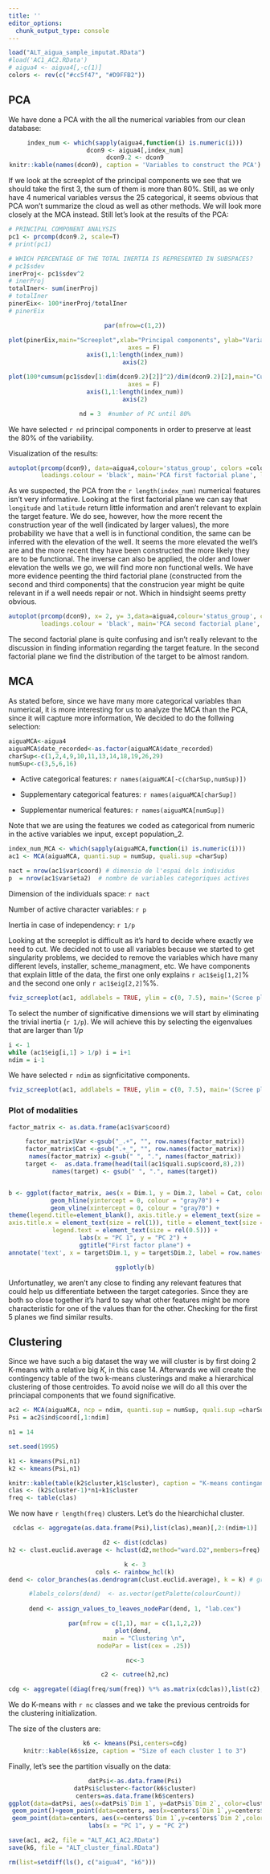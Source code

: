 ---
title: ''
editor_options: 
  chunk_output_type: console
---

```{r echo=FALSE}
load("ALT_aigua_sample_imputat.RData")
#load('AC1_AC2.RData')
# aigua4 <- aigua4[,-c(1)]
colors <- rev(c("#cc5f47", "#D9FFB2"))
```


## PCA

We have done a PCA with the all the numerical variables from our clean database:

<center>

```{r echo=FALSE}
index_num <- which(sapply(aigua4,function(i) is.numeric(i)))
dcon9 <- aigua4[,index_num]
dcon9.2 <- dcon9
knitr::kable(names(dcon9), caption = 'Variables to construct the PCA')
```

</center>

If we look at the screeplot of the principal components we see that we should take the first 3, the sum of them is more than 80%. Still, as we only have 4 numerical variables versus the 25 categorical, it seems obvious that PCA won't summarize the cloud as well as other methods. We will look more closely at the MCA instead. Still let's look at the results of the PCA:

```{r echo=FALSE}
# PRINCIPAL COMPONENT ANALYSIS
pc1 <- prcomp(dcon9.2, scale=T) 
# print(pc1)
```

```{r echo=FALSE, include=FALSE}
# WHICH PERCENTAGE OF THE TOTAL INERTIA IS REPRESENTED IN SUBSPACES?
# pc1$sdev
inerProj<- pc1$sdev^2 
# inerProj
totalIner<- sum(inerProj)
# totalIner
pinerEix<- 100*inerProj/totalIner
# pinerEix
```

<center>
```{r echo=FALSE, fig.cap = 'PCA scree plot'}
par(mfrow=c(1,2))

plot(pinerEix,main="Screeplot",xlab="Principal components", ylab="Variability [%]", col="royalblue",type='b',
     axes = F)
axis(1,1:length(index_num))
axis(2)

plot(100*cumsum(pc1$sdev[1:dim(dcon9.2)[2]]^2)/dim(dcon9.2)[2],main="Cummulated screeplot",xlab="Principal components", ylab="Variability [%]", col="royalblue",type='b',
     axes = F)
axis(1,1:length(index_num))
axis(2)

nd = 3  #number of PC until 80%
```

</center>

We have selected `r nd` principal components in order to preserve at least the 80% of the variability.

Visualization of the results:

<center>

  
```{r, fig.cap="First factorial plane"}
autoplot(prcomp(dcon9), data=aigua4,colour='status_group', colors =colors, loadings=T,loadings.label = TRUE,
         loadings.colour = 'black', main='PCA first factorial plane', loadings.label.size = 4, loadings.label.colour = "blue") +   scale_colour_manual(values=colors) + theme_bw()
```

</center>


As we suspected, the PCA from the `r length(index_num)` numerical features isn't very informative. Looking at the first factorial plane we can say that `longitude` and `latitude` return little information and aren't relevant to explain the target feature. We do see, however, how the more recent the construction year of the well (indicated by larger values), the more probability we have that a well is in functional condition, the same can be inferred with the elevation of the well. It seems the more elevated the well's are and the more recent they have been constructed the more likely they are to be functional. The inverse can also be applied, the older and lower elevation the wells we go, we will find more non functional wells. We have more evidence peenting the third factorial plane (constructed from the second and third components) that the construcion year might be quite relevant in if a well needs repair or not. Which in hindsight seems pretty obvious.

<center>


```{r, fig.cap="Third factorial plane"}
autoplot(prcomp(dcon9), x= 2, y= 3,data=aigua4,colour='status_group', colors =colors, loadings=T,loadings.label = TRUE,
         loadings.colour = 'black', main='PCA second factorial plane', loadings.label.size = 4, loadings.label.colour = "blue") +   scale_colour_manual(values=colors) + theme_bw()
```

</center>


The second factorial plane is quite confusing and isn't really relevant to the discussion in finding information regarding the target feature. In the second factorial plane we find the distribution of the target to be almost random.

## MCA

As stated before, since we have many more categorical variables than numerical, it is more interesting for us to analyze the MCA than the PCA, since it will capture more information, We decided to do the follwing selection:

```{r echo=FALSE}
aiguaMCA<-aigua4
aiguaMCA$date_recorded<-as.factor(aiguaMCA$date_recorded)
charSup<-c(1,2,4,9,10,11,13,14,18,19,26,29)
numSup<-c(3,5,6,16)
```


- Active categorical features: `r names(aiguaMCA[-c(charSup,numSup)])`

- Supplementary categorical features: `r names(aiguaMCA[charSup])`

- Supplementar numerical features: `r names(aiguaMCA[numSup])`

Note that we are using the features we coded as categorical from numeric in the active variables we input, except population_2.

```{r echo=FALSE, include = F}
index_num_MCA <- which(sapply(aiguaMCA,function(i) is.numeric(i)))
ac1 <- MCA(aiguaMCA, quanti.sup = numSup, quali.sup =charSup)

nact = nrow(ac1$var$coord) # dimensio de l'espai dels individus
p  = nrow(ac1$var$eta2)  # nombre de variables categoriques actives
```

Dimension of the individuals space: `r nact`

Number of active character variables: `r p`

Inertia in case of independency: `r 1/p`

Looking at the screeplot is difficult as it's hard to decide where exactly we need to cut. We decided not to use all variables because we started to get singularity problems, we decided to remove the variables which have many different levels, installer, scheme_managment, etc. We have components that explain little of the data, the first one only explains `r ac1$eig[1,2]`% and the second one only `r ac1$eig[2,2]`%%.

<center>
```{r echo=FALSE, fig.cap = "MCA scree plot"}
fviz_screeplot(ac1, addlabels = TRUE, ylim = c(0, 7.5), main='(Scree plot) Eigenvalues',ncp=nact)
```
</center>


To select the number of significative dimensions we will start by eliminating the trivial inertia (`r 1/p`). We will achieve this by selecting the eigenvalues that are larger than $1/p$


```{r echo=FALSE}
i <- 1
while (ac1$eig[i,1] > 1/p) i = i+1
ndim = i-1
```

We have selected `r ndim` as signficitative components.

<center>
```{r echo=FALSE, fig.cap = "MCA scree plot with significant dimensions"}
fviz_screeplot(ac1, addlabels = TRUE, ylim = c(0, 7.5), main='(Scree plot) Eigenvalues',ncp=ndim)
```
</center>

### Plot of modalities

```{r}
factor_matrix <- as.data.frame(ac1$var$coord)
```

<center>

```{r, fig.cap = "First factor plane MCA", fig.width= 8, fig.height= 8}
factor_matrix$Var <-gsub("_.+", "", row.names(factor_matrix))
factor_matrix$Cat <-gsub(".+_", "", row.names(factor_matrix))
names(factor_matrix) <-gsub(" ", ".", names(factor_matrix))
target <-  as.data.frame(head(tail(ac1$quali.sup$coord,8),2))
names(target) <- gsub(" ", ".", names(target))


b <- ggplot(factor_matrix, aes(x = Dim.1, y = Dim.2, label = Cat, color = Var)) + geom_text(size = 3) + theme_bw() +
geom_hline(yintercept = 0, colour = "gray70") +
geom_vline(xintercept = 0, colour = "gray70") +
theme(legend.title=element_blank(), axis.title.y = element_text(size = rel(1.2)), 
axis.title.x = element_text(size = rel(1)), title = element_text(size = rel(1)),
legend.text = element_text(size = rel(0.5))) +
labs(x = "PC 1", y = "PC 2") + 
ggtitle("First factor plane") +
annotate('text', x = target$Dim.1, y = target$Dim.2, label = row.names(target), color = colors, size = 5, fontface = 'bold')

ggplotly(b)
```

</center>

Unfortunatley, we aren't any close to finding any relevant features that could help us differentiate between the target categories. Since they are both so close together it's hard to say what other features might be more characteristic for one of the values than for the other. Checking for the first 5 planes we find similar results.

## Clustering

Since we have such a big dataset the way we will cluster is by first doing 2 K-means with a relative big $K$, in this case 14. Afterwards we will create the contingency table of the two k-means clusterings and make a hierarchical clustering of those centroides. To avoid noise we will do all this over the princiapal components that we found significative.

```{r echo=FALSE, include = F}
ac2 <- MCA(aiguaMCA, ncp = ndim, quanti.sup = numSup, quali.sup =charSup)
Psi = ac2$ind$coord[,1:ndim]

n1 = 14

set.seed(1995)

k1 <- kmeans(Psi,n1)
k2 <- kmeans(Psi,n1)
```


```{r echo=FALSE}
knitr::kable(table(k2$cluster,k1$cluster), caption = "K-means contingancy")
clas <- (k2$cluster-1)*n1+k1$cluster
freq <- table(clas)
```

We now have `r length(freq)` clusters. Let's do the hiearchichal cluster.

<center>

```{r, fig.cap = "Dendogram of the previous contingancy table. We try 3 cuts for now."}
cdclas <- aggregate(as.data.frame(Psi),list(clas),mean)[,2:(ndim+1)]

d2 <- dist(cdclas)
h2 <- clust.euclid.average <- hclust(d2,method="ward.D2",members=freq)  # COMPARE THE COST

k <- 3
cols <- rainbow_hcl(k)
dend <- color_branches(as.dendrogram(clust.euclid.average), k = k) # groupLabels = levels(as.factor(info$group))

#labels_colors(dend)  <- as.vector(getPalette(colourCount))
  
dend <- assign_values_to_leaves_nodePar(dend, 1, "lab.cex")

par(mfrow = c(1,1), mar = c(1,1,2,2))
plot(dend, 
     main = "Clustering \n",
     nodePar = list(cex = .25))

nc<-3

c2 <- cutree(h2,nc)

cdg <- aggregate((diag(freq/sum(freq)) %*% as.matrix(cdclas)),list(c2),sum)[,2:(ndim+1)]
```

</center>

We do K-means with `r nc` classes and we take the previous centroids for the clustering initialization.

The size of the clusters are:

<center>

```{r echo=FALSE}
k6 <- kmeans(Psi,centers=cdg)
knitr::kable(k6$size, caption = "Size of each cluster 1 to 3")
```

</center>

Finally, let's see the partition visually on the data:

<center>

```{r, fig.cap = 'K-means clustering after 2 successive K-means and a hierchichal cluster'}
datPsi<-as.data.frame(Psi)
datPsi$cluster<-factor(k6$cluster)
centers=as.data.frame(k6$centers)
ggplot(data=datPsi, aes(x=datPsi$`Dim 1`, y=datPsi$`Dim 2`, color=cluster)) + 
 geom_point()+geom_point(data=centers, aes(x=centers$`Dim 1`,y=centers$`Dim 2`,color='Center')) +
 geom_point(data=centers, aes(x=centers$`Dim 1`,y=centers$`Dim 2`,color='Center'), size=52, alpha=.3)+theme(legend.position="none") +
  labs(x = "PC 1", y = "PC 2")
```

</center>


```{r, eval = F}
save(ac1, ac2, file = "ALT_AC1_AC2.RData")
save(k6, file = "ALT_cluster_final.RData")

rm(list=setdiff(ls(), c("aigua4", "k6")))

```
